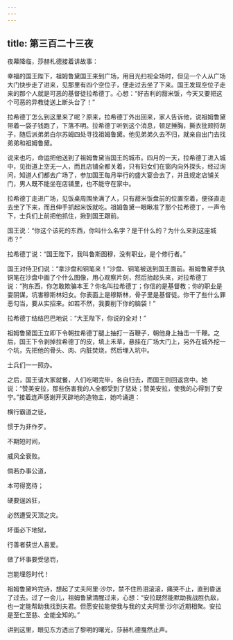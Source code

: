 ```yaml
---
---
---
```

title: 第三百二十三夜
---






夜幕降临，莎赫札德接着讲故事：





幸福的国王陛下，祖姆鲁黛国王来到广场，用目光扫视全场时，但见一个人从广场大门快步走了进来，见那里有四个空位子，便走过去坐了下来。国王发现空位子走来的那个人就是可恶的基督徒拉希德丁。心想：“好吉利的甜米饭，今天又要把这个可恶的异教徒送上断头台了！”

拉希德丁怎么到这里来了呢？原来，拉希德丁外出回来，家人告诉他，说祖姆鲁黛带着一袋子钱跑了，下落不明。拉希德丁听到这个消息，顿足捶胸，撕衣批颊捋胡子，随后派弟弟白尔苏姆四处寻找祖姆鲁黛。他见弟弟久去不归，就亲自出门去找弟弟和祖姆鲁黛。

说来也巧，命运把他送到了祖姆鲁黛当国王的城市。四月的一天，拉希德丁进入城中，见街道上空无一人，而且店铺全都关着，只有妇女们在窗内向外探头，经过询问，知道人们都去广场了，参加国王每月举行的盛大宴会去了，并且规定店铺关门，男人既不能坐在店铺里，也不能守在家中。

拉希德丁走进广场，见饭桌周围坐满了人，只有甜米饭盘前的位置空着，便径直走去坐了下来，而且伸手抓起米饭就吃。祖姆鲁黛一眼瞅准了那个拉希德丁，一声令下，士兵们上前把他抓住，揪到国王跟前。

国王说：“你这个该死的东西，你叫什么名字？是干什么的？为什么来到这座城市？”

拉希德丁说：“国王陛下，我叫鲁斯图穆，没有职业，是个修行者。”

国王对侍卫们说：“拿沙盘和铜笔来！”沙盘、铜笔被送到国王面前。祖姆鲁黛手执铜笔在沙盘中画了个什么图像，用心观察片刻，然后抬起头来，对拉希德丁说：“狗东西，你怎敢欺骗本王？你名叫拉希德丁；你信的是基督教；你的职业是耍阴谋，坑害穆斯林妇女。你表面上是穆斯林，骨子里是基督徒。你干了些什么罪恶勾当，要从实招来。如若不然，我要削下你的脑袋！”

拉希德丁结结巴巴地说：“大王陛下，你说的全对！”

祖姆鲁黛国王立即下令朝拉希德丁腿上抽打一百鞭子，朝他身上抽击一千鞭。之后，国王下令剥掉拉希德丁的皮，填上禾草，悬挂在广场大门上，另外在城外挖一个坑，先把他的骨头、肉、内脏焚烧，然后埋入坑中。

士兵们一一照办。

之后，国王请大家就餐，人们吃喝完毕，各自归去，而国王则回返宫中。她说：“赞美安拉，那些伤害我的人全都受到了惩处；赞美安拉，使我的心得到了安宁。”接着连声感谢开天辟地的造物主，她吟诵道：


横行霸道之徒，

惯于为非作歹。

不期短时间，

威风全衰败。

倘若办事公道，

本可得宽待；

硬要逞凶狂，

必然遭受灭顶之灾。

坏蛋必下地狱，

行善者获世人喜爱。

做了坏事要受惩罚，

岂能埋怨时代！



祖姆鲁黛吟完诗，想起了丈夫阿里·沙尔，禁不住热泪滚滚，痛哭不止，直到昏迷了过去。过了一会儿，祖姆鲁黛清醒过来，心想：“安拉既然能默助我战胜仇敌，也一定能帮助我找到夫君。但愿安拉能使我与我的丈夫阿里·沙尔近期相聚。安拉是至仁至慈、全能全知的。”





讲到这里，眼见东方透出了黎明的曙光，莎赫札德戛然止声。